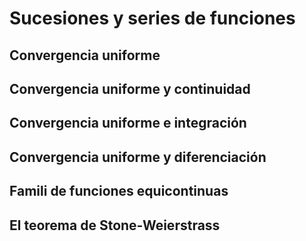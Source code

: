 # Sucesiones y series de funciones

## Convergencia uniforme

## Convergencia uniforme y continuidad

## Convergencia uniforme e integración

## Convergencia uniforme y diferenciación

## Famili de funciones equicontinuas

## El teorema de Stone-Weierstrass
